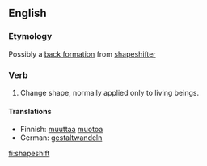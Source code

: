 ==English==
===Etymology===
Possibly a [[back formation]] from [[shapeshifter]]

===Verb===
{{en-verb|shapeshifts|shapeshifting|shapeshifted|shapeshifted}}

# Change shape, normally applied only to living beings.

====Translations====
{{trans-top|change shape}}
*Finnish: [[muuttaa]] [[muoto]]a
*German: [[gestaltwandeln]]
{{trans-mid}}
{{trans-bottom}}

[[fi:shapeshift]]